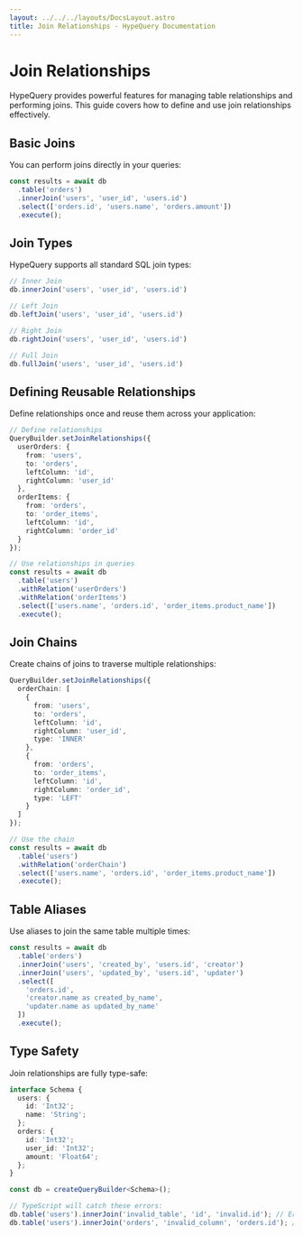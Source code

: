 ```yaml
---
layout: ../../../layouts/DocsLayout.astro
title: Join Relationships - HypeQuery Documentation
---
```


# Join Relationships

HypeQuery provides powerful features for managing table relationships and performing joins. This guide covers how to define and use join relationships effectively.

## Basic Joins

You can perform joins directly in your queries:

```typescript
const results = await db
  .table('orders')
  .innerJoin('users', 'user_id', 'users.id')
  .select(['orders.id', 'users.name', 'orders.amount'])
  .execute();
```

## Join Types

HypeQuery supports all standard SQL join types:

```typescript
// Inner Join
db.innerJoin('users', 'user_id', 'users.id')

// Left Join
db.leftJoin('users', 'user_id', 'users.id')

// Right Join
db.rightJoin('users', 'user_id', 'users.id')

// Full Join
db.fullJoin('users', 'user_id', 'users.id')
```

## Defining Reusable Relationships

Define relationships once and reuse them across your application:

```typescript
// Define relationships
QueryBuilder.setJoinRelationships({
  userOrders: {
    from: 'users',
    to: 'orders',
    leftColumn: 'id',
    rightColumn: 'user_id'
  },
  orderItems: {
    from: 'orders',
    to: 'order_items',
    leftColumn: 'id',
    rightColumn: 'order_id'
  }
});

// Use relationships in queries
const results = await db
  .table('users')
  .withRelation('userOrders')
  .withRelation('orderItems')
  .select(['users.name', 'orders.id', 'order_items.product_name'])
  .execute();
```

## Join Chains

Create chains of joins to traverse multiple relationships:

```typescript
QueryBuilder.setJoinRelationships({
  orderChain: [
    {
      from: 'users',
      to: 'orders',
      leftColumn: 'id',
      rightColumn: 'user_id',
      type: 'INNER'
    },
    {
      from: 'orders',
      to: 'order_items',
      leftColumn: 'id',
      rightColumn: 'order_id',
      type: 'LEFT'
    }
  ]
});

// Use the chain
const results = await db
  .table('users')
  .withRelation('orderChain')
  .select(['users.name', 'orders.id', 'order_items.product_name'])
  .execute();
```

## Table Aliases

Use aliases to join the same table multiple times:

```typescript
const results = await db
  .table('orders')
  .innerJoin('users', 'created_by', 'users.id', 'creator')
  .innerJoin('users', 'updated_by', 'users.id', 'updater')
  .select([
    'orders.id',
    'creator.name as created_by_name',
    'updater.name as updated_by_name'
  ])
  .execute();
```

## Type Safety

Join relationships are fully type-safe:

```typescript
interface Schema {
  users: {
    id: 'Int32';
    name: 'String';
  };
  orders: {
    id: 'Int32';
    user_id: 'Int32';
    amount: 'Float64';
  };
}

const db = createQueryBuilder<Schema>();

// TypeScript will catch these errors:
db.table('users').innerJoin('invalid_table', 'id', 'invalid.id'); // Error: invalid table
db.table('users').innerJoin('orders', 'invalid_column', 'orders.id'); // Error: invalid column
``` 